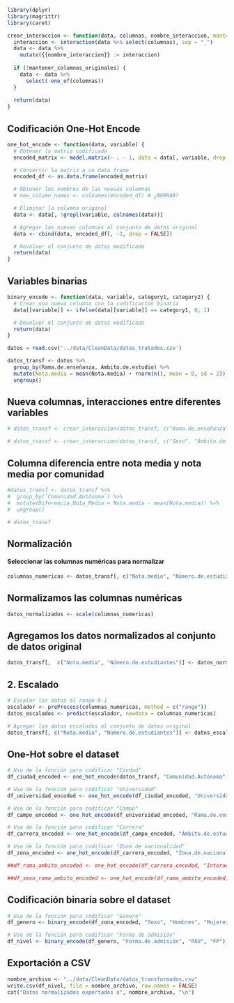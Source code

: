 ```r
library(dplyr)
library(magrittr)
library(caret)
```

```r
crear_interaccion <- function(data, columnas, nombre_interaccion, mantener_columnas_originales = FALSE) {
  interaccion <- interaction(data %>% select(columnas), sep = "_")
  data <- data %>%
    mutate({{nombre_interaccion}} := interaccion)
  
  if (!mantener_columnas_originales) {
    data <- data %>%
      select(-one_of(columnas))
  }
  
  return(data)
}
```

## Codificación One-Hot Encode

```r

one_hot_encode <- function(data, variable) {
  # Obtener la matriz codificada
  encoded_matrix <- model.matrix(~ . - 1, data = data[, variable, drop = FALSE])

  # Convertir la matriz a un data frame
  encoded_df <- as.data.frame(encoded_matrix)

  # Obtener los nombres de las nuevas columnas
  # new_column_names <- colnames(encoded_df) # ¿BORRAR?

  # Eliminar la columna original
  data <- data[, !grepl(variable, colnames(data))] 

  # Agregar las nuevas columnas al conjunto de datos original
  data <- cbind(data, encoded_df[, -1, drop = FALSE])

  # Devolver el conjunto de datos modificado
  return(data)
}
```

## Variables binarias

```r

binary_encode <- function(data, variable, category1, category2) {
  # Crear una nueva columna con la codificación binaria
  data[[variable]] <- ifelse(data[[variable]] == category1, 0, 1)

  # Devolver el conjunto de datos modificado
  return(data)
}
```

```r
datos = read.csv('../data/CleanData/datos_tratados.csv')
```

```r
datos_transf <- datos %>%
  group_by(Rama.de.enseñanza, Ámbito.de.estudio) %>%
  mutate(Nota.media = mean(Nota.media) + rnorm(n(), mean = 0, sd = 2)) %>%
  ungroup()
```

## Nueva columnas, interacciones entre diferentes variables

```r
# datos_transf <- crear_interaccion(datos_transf, c("Rama.de.enseñanza", "Ámbito.de.estudio"), Interaccion_Rama_Ambito, TRUE)

# datos_transf <- crear_interaccion(datos_transf, c("Sexo", "Ámbito.de.estudio","Rama.de.enseñanza"), Interaccion_Sexo_Rama_Ambito, TRUE)
```

## Columna diferencia entre nota media y nota media por comunidad

```r
#datos_transf <- datos_transf %>%
#  group_by(`Comunidad.Autónoma`) %>%
#  mutate(Diferencia_Nota_Media = Nota.media - mean(Nota.media)) %>%
#  ungroup()

# datos_transf
```

## Normalización

#### Seleccionar las columnas numéricas para normalizar

```r

columnas_numericas <- datos_transf[, c("Nota.media", "Número.de.estudiantes")]
```

## Normalizamos las columnas numéricas

```r

datos_normalizados <- scale(columnas_numericas)
```

## Agregamos los datos normalizados al conjunto de datos original

```r

datos_transf[,  c("Nota.media", "Número.de.estudiantes")] <- datos_normalizados
```

## 2. Escalado

```r
# Escalar los datos al rango 0-1
escalador <- preProcess(columnas_numericas, method = c("range"))
datos_escalados <- predict(escalador, newdata = columnas_numericas)

# Agregar los datos escalados al conjunto de datos original
datos_transf[, c("Nota.media", "Número.de.estudiantes")] <- datos_escalados
```

## One-Hot sobre el dataset

```r

# Uso de la función para codificar "Ciudad"
df_ciudad_encoded <- one_hot_encode(datos_transf, "Comunidad.Autónoma")
```

```r
# Uso de la función para codificar "Universidad"
df_universidad_encoded <- one_hot_encode(df_ciudad_encoded, "Universidad")
```

```r

# Uso de la función para codificar "Campo"
df_campo_encoded <- one_hot_encode(df_universidad_encoded, "Rama.de.enseñanza")
```

```r
# Uso de la función para codificar "Carrera"
df_carrera_encoded <- one_hot_encode(df_campo_encoded, "Ámbito.de.estudio")
```

```r
# Uso de la función para codificar "Zona de nacionalidad"
df_zona_encoded <- one_hot_encode(df_carrera_encoded, "Zona.de.nacionalidad")
```

```r
##df_rama_ambito_encoded <- one_hot_encode(df_carrera_encoded, "Interaccion_Rama_Ambito")
```

```r
##df_sexo_rama_ambito_encoded <- one_hot_encode(df_rama_ambito_encoded, "Interaccion_Sexo_Rama_Ambito")
```

## Codificación binaria sobre el dataset

```r
# Uso de la función para codificar "Genero"
df_genero <- binary_encode(df_zona_encoded, "Sexo", "Hombres", "Mujeres")
```

```r

# Uso de la función para codificar "Forma de admisión"
df_nivel <- binary_encode(df_genero, "Forma.de.admisión", "PAU", "FP")
```

## Exportación a CSV

```r

nombre_archivo <- "../data/CleanData/datos_transformados.csv"
write.csv(df_nivel, file = nombre_archivo, row.names = FALSE)
cat("Datos normalizados exportados a", nombre_archivo, "\n")

```
